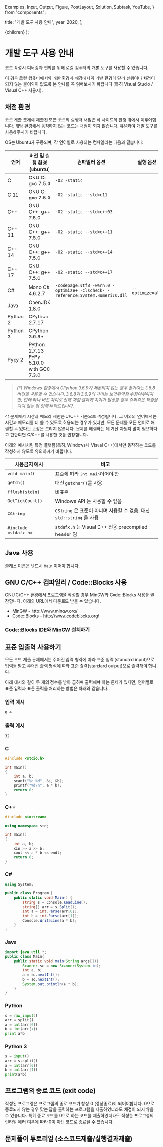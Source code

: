   Examples,
  Input,
  Output,
  Figure,
  PostLayout,
  Solution,
  Subtask,
  YouTube,
} from "components";

  title: "개발 도구 사용 안내",
  year: 2020,
};

  <PostLayout meta={meta}>{children}</PostLayout>
);

# 개발 도구 사용 안내

코드 작성시 디버깅과 편의를 위해 로컬 컴퓨터의 개발 도구를 사용할 수 있습니다.

이 경우 로컬 컴퓨터에서의 개발 환경과 채점에서의 개발 환경이 달라 실행이나 채점이 되지 않는 불이익이 없도록 본 안내를 꼭 읽어보시기 바랍니다 (특히 Visual Studio / Visual C++ 사용시).

## 채점 환경

코드 제출 문제에 제출된 모든 코드의 실행과 채점은 이 사이트의 환경 위에서 이루어집니다. 해당 환경에서 동작하지 않는 코드는 채점이 되지 않습니다. 유념하여 개발 도구를 사용해주시기 바랍니다.

OS는 Ubuntu가 구동되며, 각 언어별로 사용되는 컴파일러는 다음과 같습니다:

| 언어     | 버전 및 실행 환경 (ubuntu)               | 컴파일러 옵션                                                                 | 실행 옵션        |
| -------- | ---------------------------------------- | ----------------------------------------------------------------------------- | ---------------- |
| C        | GNU C: gcc 7.5.0                         | `-O2 -static`                                                                 |                  |
| C 11     | GNU C: gcc 7.5.0                         | `-O2 -static --std=c11`                                                       |                  |
| C++      | GNU C++: g++ 7.5.0                       | `-O2 -static --std=c++03`                                                     |                  |
| C++ 11   | GNU C++: g++ 7.5.0                       | `-O2 -static --std=c++11`                                                     |                  |
| C++ 14   | GNU C++: g++ 7.5.0                       | `-O2 -static --std=c++14`                                                     |                  |
| C++ 17   | GNU C++: g++ 7.5.0                       | `-O2 -static --std=c++17`                                                     |                  |
| C#       | Mono C# 4.6.2.7                          | `-codepage:utf8 -warn:0 -optimize+ -clscheck- -reference:System.Numerics.dll` | `--optimize=all` |
| Java     | OpenJDK 1.8.0                            |                                                                               |                  |
| Python 2 | CPython 2.7.17                           |                                                                               |                  |
| Python 3 | CPython 3.6.9\*                          |                                                                               |                  |
| Pypy 2   | Python 2.7.13 PyPy 5.10.0 with GCC 7.3.0 |                                                                               |                  |

> _(\*) Windows 환경에서 CPython 3.6.9가 제공되지 않는 경우 참가자는 3.6.8 버전을 사용할 수 있습니다. 3.6.8과 3.6.9의 차이는 보안취약점 수정여부이지만, 만에 하나 버전 차이로 인해 채점 결과에 차이가 발생할 경우 주최측은 책임을 지지 않는 점 양해 부탁드립니다._

각 문제에서 시간과 메모리 제한은 C/C++ 기준으로 책정됩니다.
그 이외의 언어에서는 시간과 메모리를 더 쓸 수 있도록 허용되는 경우가 있지만,
모든 문제를 모든 언어로 해결할 수 있다는 보장은 드리지 않습니다.
문제를 해결하는 데 계산 자원이 많이 필요하다고 판단되면 C/C++를 사용할 것을 권장합니다.

아래의 예시처럼 특정 플랫폼(특히, Windows나 Visual C++)에서만 동작하는 코드를 작성하지 않도록 유의하시기 바랍니다.

| 사용금지 예시         | 비고                                                                  |
| --------------------- | --------------------------------------------------------------------- |
| `void main()`         | 표준에 따라 `int main`이어야 함                                       |
| `getch()`             | 대신 `getchar()`를 사용                                               |
| `fflush(stdin)`       | 비표준                                                                |
| `GetTickCount()`      | Windows API 는 사용할 수 없음                                         |
| `CString`             | `CString` 은 표준이 아니며 사용할 수 없음. 대신 `std::string` 을 사용 |
| `#include <stdafx.h>` | `stdafx.h` 는 Visual C++ 전용 precompiled header 임                   |

## Java 사용

클래스 이름은 반드시 `Main` 이어야 합니다.

## GNU C/C++ 컴파일러 / Code::Blocks 사용

GNU C/C++ 환경에서 프로그램을 작성할 경우 MinGW와 Code::Blocks 사용을 권장합니다. 아래의 URL에서 다운로드 받을 수 있습니다.

- MinGW - http://www.mingw.org/
- Code::Blocks - http://www.codeblocks.org/

### Code::Blocks IDE와 MinGW 설치하기

<YouTube videoId="IUp4re9_iGw" />

## 표준 입출력 사용하기

모든 코드 제출 문제에서는 주어진 입력 형식에 따라 표준 입력 (standard input)으로 입력을 받고 주어진 출력 형식에 따라 표준 출력(standard output)으로 출력해야 합니다.

아래 예시와 같이 두 개의 정수를 받아 곱하여 출력해야 하는 문제가 있다면, 언어별로 표준 입력과 표준 출력을 처리하는 방법은 아래와 같습니다.

### 입력 예시

```
8 4
```

### 출력 예시

```
32
```

### C

```c
#include <stdio.h>

int main()
{
	int a, b;
	scanf("%d %d", &a, &b);
	printf("%d\n", a * b);
	return 0;
}
```

### C++

```cpp
#include <iostream>

using namespace std;

int main()
{
	int a, b;
	cin >> a >> b;
	cout << a * b << endl;
	return 0;
}
```

### C&#35;

```csharp
using System;

public class Program {
    public static void Main() {
        string s = Console.ReadLine();
        string[] arr = s.Split();
        int a = int.Parse(arr[0]);
        int b = int.Parse(arr[1]);
        Console.WriteLine(a * b);
    }
}
```

### Java

```java
import java.util.*;
public class Main{
    public static void main(String args[]){
        Scanner sc = new Scanner(System.in);
        int a, b;
        a = sc.nextInt();
        b = sc.nextInt();
        System.out.println(a * b);
    }
}
```

### Python

```python
s = raw_input()
arr = split()
a = int(arr[0])
b = int(arr[1])
print a*b
```

### Python 3

```python
s = input()
arr = s.split()
a = int(arr[0])
b = int(arr[1])
print(a*b)
```

## 프로그램의 종료 코드 (exit code)

작성된 프로그램은 프로그램의 종료 코드가 항상 0 (정상종료)이 되어야합니다. 0으로 종료되지 않는 경우 맞는 답을 출력하는 프로그램을 제출하였더라도 채점이 되지 않을 수 있습니다.
특히 종료 코드를 0으로 하는 코드를 제출하였더라도 작성한 프로그램의 런타임 에러 여부에 따라 0이 아닌 코드로 종료될 수 있습니다.

## 문제풀이 튜토리얼 (소스코드제출/실행결과제출)

<YouTube videoId="9I4PMuT-8qs" />
<YouTube videoId="J1LfZHij63M" />
